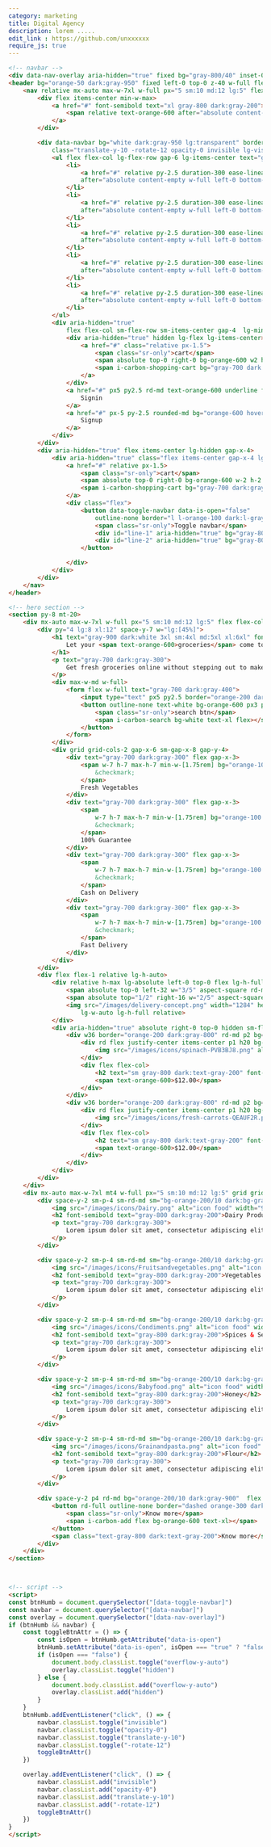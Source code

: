 ```yaml
---
category: marketing
title: Digital Agency 
description: lorem .....
edit_link : https://github.com/unxxxxxx
require_js: true
---
```



```html
<!-- navbar -->
<div data-nav-overlay aria-hidden="true" fixed bg="gray-800/40" inset-0 z-30 class="hidden lg:hidden"></div>
<header bg="orange-50 dark:gray-950" fixed left-0 top-0 z-40 w-full flex items-center h-20 border="b gray-100 dark:gray-800">
    <nav relative mx-auto max-w-7xl w-full px="5 sm:10 md:12 lg:5" flex gap-x-5 justify-between items-center>
        <div flex items-center min-w-max>
            <a href="#" font-semibold text="xl gray-800 dark:gray-200">
                <span relative text-orange-600 after="absolute content-empty inset-0 rotate-3 border border-orange-600">Grocy</span>Mart
            </a>
        </div>

        <div data-navbar bg="white dark:gray-950 lg:transparent" border="b b-gray-200 dark:b-gray-800 lg:none" py="8 lg:0" px="5 sm:10 md:12 lg:0" absolute left-0 top-full lg-top-0 w-full lg-relative  lg-flex lg-justify-between duration-300 ease-linear
            class="translate-y-10 -rotate-12 opacity-0 invisible lg-visible lg-rotate-0 lg-translate-y-0 lg-op-100">
            <ul flex flex-col lg-flex-row gap-6 lg-items-center text="gray-700 dark:gray-300" lg-w-full lg-justify-center>
                <li>
                    <a href="#" relative py-2.5 duration-300 ease-linear hover:text-orange-600 
                    after="absolute content-empty w-full left-0 bottom-0 h-px rd-md origin-left ease-linear duration-300 scale-x-0 bg-orange-600" hover:after:scale-100>Home</a>
                </li>
                <li>
                    <a href="#" relative py-2.5 duration-300 ease-linear hover:text-orange-600 
                    after="absolute content-empty w-full left-0 bottom-0 h-px rd-md origin-left ease-linear duration-300 scale-x-0 bg-orange-600" hover:after:scale-100>Categories</a>
                </li>
                <li>
                    <a href="#" relative py-2.5 duration-300 ease-linear hover:text-orange-600 
                    after="absolute content-empty w-full left-0 bottom-0 h-px rd-md origin-left ease-linear duration-300 scale-x-0 bg-orange-600" hover:after:scale-100>Sales</a>
                </li>
                <li>
                    <a href="#" relative py-2.5 duration-300 ease-linear hover:text-orange-600 
                    after="absolute content-empty w-full left-0 bottom-0 h-px rd-md origin-left ease-linear duration-300 scale-x-0 bg-orange-600" hover:after:scale-100>About</a>
                </li>
                <li>
                    <a href="#" relative py-2.5 duration-300 ease-linear hover:text-orange-600 
                    after="absolute content-empty w-full left-0 bottom-0 h-px rd-md origin-left ease-linear duration-300 scale-x-0 bg-orange-600" hover:after:scale-100>Contact</a>
                </li>
            </ul>
            <div aria-hidden="true"
                flex flex-col sm-flex-row sm-items-center gap-4  lg-min-w-max mt-10 lg-mt-0>
                <div aria-hidden="true" hidden lg-flex lg-items-center>
                    <a href="#" class="relative px-1.5">
                        <span class="sr-only">cart</span>
                        <span absolute top-0 right-0 bg-orange-600 w2 h2 rd-full></span>
                        <span i-carbon-shopping-cart bg="gray-700 dark:gray-300" flex text-2xl></span>
                    </a>
                </div>
                <a href="#" px5 py2.5 rd-md text-orange-600 underline flex justify-center>
                    Signin
                </a>
                <a href="#" px-5 py-2.5 rounded-md bg="orange-600 hover:orange-700" text-white flex justify-center duration-300 ease-linear>
                    Signup
                </a>
            </div>
        </div>
        <div aria-hidden="true" flex items-center lg-hidden gap-x-4>
            <div aria-hidden="true" class="flex items-center gap-x-4 lg:hidden">
                <a href="#" relative px-1.5>
                    <span class="sr-only">cart</span>
                    <span absolute top-0 right-0 bg-orange-600 w-2 h-2 rounded-full></span>
                    <span i-carbon-shopping-cart bg="gray-700 dark:gray-300" flex text-2xl></span>
                </a>
                <div class="flex">
                    <button data-toggle-navbar data-is-open="false"
                        outline-none border="l l-orange-100 dark:l-gray-800" pl-3 relative py-3 bg-transparent>
                        <span class="sr-only">Toggle navbar</span>
                        <div id="line-1" aria-hidden="true" bg="gray-800 dark:gray-200" h0.5 w6 rd  transition duration-300></div>
                        <div id="line-2" aria-hidden="true" bg="gray-800 dark:gray-200" mt2 h0.5 w6 rd transition duration-300></div>
                    </button>

                </div>
            </div>
        </div>
    </nav>
</header>

<!-- hero section -->
<section py-8 mt-20>
    <div mx-auto max-w-7xl w-full px="5 sm:10 md:12 lg:5" flex flex-col lg-flex-row gap-x-6>
        <div py="4 lg:8 xl:12" space-y-7 w="lg:[45%]">
            <h1 text="gray-900 dark:white 3xl sm:4xl md:5xl xl:6xl" font-bold>
                Let your <span text-orange-600>groceries</span> come to you
            </h1>
            <p text="gray-700 dark:gray-300">
                Get fresh groceries online without stepping out to make delicious food with the freshest ingredients
            </p>
            <div max-w-md w-full>
                <form flex w-full text="gray-700 dark:gray-400">
                    <input type="text" px5 py2.5 border="orange-200 dark:gray-800 r-0" rd-l-md flex w-full outline-none bg="orange-200/10 dark:gray-900">
                    <button outline-none text-white bg-orange-600 px3 py2.5 rounded-r-md min-w-max>
                        <span class="sr-only">search btn</span>
                        <span i-carbon-search bg-white text-xl flex></span>
                    </button>
                </form>
            </div>
            <div grid grid-cols-2 gap-x-6 sm-gap-x-8 gap-y-4>
                <div text="gray-700 dark:gray-300" flex gap-x-3>
                    <span w-7 h-7 max-h-7 min-w-[1.75rem] bg="orange-100 dark:gray-900"  text="orange-600 dark:gray-300" rd-md flex items-center justify-center>
                        &checkmark;
                    </span>
                    Fresh Vegetables
                </div>
                <div text="gray-700 dark:gray-300" flex gap-x-3>
                    <span
                        w-7 h-7 max-h-7 min-w-[1.75rem] bg="orange-100 dark:gray-900"  text="orange-600 dark:gray-300" rd-md flex items-center justify-center>
                        &checkmark;
                    </span>
                    100% Guarantee
                </div>
                <div text="gray-700 dark:gray-300" flex gap-x-3>
                    <span
                        w-7 h-7 max-h-7 min-w-[1.75rem] bg="orange-100 dark:gray-900"  text="orange-600 dark:gray-300" rd-md flex items-center justify-center>
                        &checkmark;
                    </span>
                    Cash on Delivery
                </div>
                <div text="gray-700 dark:gray-300" flex gap-x-3>
                    <span
                        w-7 h-7 max-h-7 min-w-[1.75rem] bg="orange-100 dark:gray-900"  text="orange-600 dark:gray-300" rd-md flex items-center justify-center>
                        &checkmark;
                    </span>
                    Fast Delivery
                </div>
            </div>
        </div>
        <div flex flex-1 relative lg-h-auto>
            <div relative h-max lg-absolute left-0 top-0 flex lg-h-full  w="11/12 lg:auto">
                <span absolute top-0 left-32 w="3/5" aspect-square rd-md -rotate-[30deg] translate-y-20 origin-center border="orange-200 dark:gray-800"></span>
                <span absolute top="1/2" right-16 w="2/5" aspect-square rd-md rotate-12 -translate-y="1/2" origin-center border="orange-200 dark:gray-800"></span>
                <img src="/images/delivery-concept.png" width="1284" height="1264" alt=""
                    lg-w-auto lg-h-full relative>
            </div>
            <div aria-hidden="true" absolute right-0 top-0 hidden sm-flex flex-col gap-2 md-gap-4>
                <div w36 border="orange-200 dark:gray-800" rd-md p2 bg="orange-200/10 dark:gray-900" text-center flex flex-col>
                    <div rd flex justify-center items-center p1 h20 bg-white>
                        <img src="/images/icons/spinach-PVB3BJ8.png" alt="icon" w-full h-auto max-h-full>
                    </div>
                    <div flex flex-col>
                        <h2 text="sm gray-800 dark:text-gray-200" font-semibold>Fresh Spinach</h2>
                        <span text-orange-600>$12.00</span>
                    </div>
                </div>
                <div w36 border="orange-200 dark:gray-800" rd-md p2 bg="orange-200/10 dark:gray-900" text-center flex flex-col>
                    <div rd flex justify-center items-center p1 h20 bg-white>
                        <img src="/images/icons/fresh-carrots-QEAUF2R.png" alt="icon" w-full h-auto max-h-full>
                    </div>
                    <div flex flex-col>
                        <h2 text="sm gray-800 dark:text-gray-200" font-semibold>Fresh Spinach</h2>
                        <span text-orange-600>$12.00</span>
                    </div>
                </div>
            </div>
        </div>
    </div>
    <div mx-auto max-w-7xl mt4 w-full px="5 sm:10 md:12 lg:5" grid grid-cols-2 sm-grid-cols-3 lg-grid-cols-5 gap-5>
        <div space-y-2 sm-p-4 sm-rd-md sm="bg-orange-200/10 dark:bg-gray-900">
            <img src="/images/icons/Dairy.png" alt="icon food" width="96" height="96"  w14 h14 md-w-20 md-h-20>
            <h2 font-semibold text="gray-800 dark:gray-200">Dairy Products</h2>
            <p text="gray-700 dark:gray-300">
                Lorem ipsum dolor sit amet, consectetur adipiscing elit.
            </p>
        </div>

        <div space-y-2 sm-p-4 sm-rd-md sm="bg-orange-200/10 dark:bg-gray-900">
            <img src="/images/icons/Fruitsandvegetables.png" alt="icon food" width="96" height="96" w14 h14 md-w-20 md-h-20>
            <h2 font-semibold text="gray-800 dark:gray-200">Vegetables & Fruits</h2>
            <p text="gray-700 dark:gray-300">
                Lorem ipsum dolor sit amet, consectetur adipiscing elit.
            </p>
        </div>

        <div space-y-2 sm-p-4 sm-rd-md sm="bg-orange-200/10 dark:bg-gray-900">
            <img src="/images/icons/Condiments.png" alt="icon food" width="96" height="96" w14 h14 md-w-20 md-h-20>
            <h2 font-semibold text="gray-800 dark:gray-200">Spices & Seasonings</h2>
            <p text="gray-700 dark:gray-300">
                Lorem ipsum dolor sit amet, consectetur adipiscing elit.
            </p>
        </div>

        <div space-y-2 sm-p-4 sm-rd-md sm="bg-orange-200/10 dark:bg-gray-900">
            <img src="/images/icons/Babyfood.png" alt="icon food" width="96" height="96" w14 h14 md-w-20 md-h-20>
            <h2 font-semibold text="gray-800 dark:gray-200">Honey</h2>
            <p text="gray-700 dark:gray-300">
                Lorem ipsum dolor sit amet, consectetur adipiscing elit.
            </p>
        </div>

        <div space-y-2 sm-p-4 sm-rd-md sm="bg-orange-200/10 dark:bg-gray-900">
            <img src="/images/icons/Grainandpasta.png" alt="icon food" width="96" height="96" w14 h14 md-w-20 md-h-20>
            <h2 font-semibold text="gray-800 dark:gray-200">Flour</h2>
            <p text="gray-700 dark:gray-300">
                Lorem ipsum dolor sit amet, consectetur adipiscing elit.
            </p>
        </div>

        <div space-y-2 p4 rd-md bg="orange-200/10 dark:gray-900"  flex flex-col items-center justify-center border="orange-100 dark:gray-800" lg-hidden>
            <button rd-full outline-none border="dashed orange-300 dark:gray-800" p3>
                <span class="sr-only">Know more</span>
                <span i-carbon-add flex bg-orange-600 text-xl></span>
            </button>
            <span class="text-gray-800 dark:text-gray-200">Know more</span>
        </div>
    </div>
</section>



<!-- script -->
<script>
const btnHumb = document.querySelector("[data-toggle-navbar]")
const navbar = document.querySelector("[data-navbar]")
const overlay = document.querySelector("[data-nav-overlay]")
if (btnHumb && navbar) {
    const toggleBtnAttr = () => {
        const isOpen = btnHumb.getAttribute("data-is-open")
        btnHumb.setAttribute("data-is-open", isOpen === "true" ? "false" : "true")
        if (isOpen === "false") {
            document.body.classList.toggle("overflow-y-auto")
            overlay.classList.toggle("hidden")
        } else {
            document.body.classList.add("overflow-y-auto")
            overlay.classList.add("hidden")
        }
    }
    btnHumb.addEventListener("click", () => {
        navbar.classList.toggle("invisible")
        navbar.classList.toggle("opacity-0")
        navbar.classList.toggle("translate-y-10")
        navbar.classList.toggle("-rotate-12")
        toggleBtnAttr()
    })

    overlay.addEventListener("click", () => {
        navbar.classList.add("invisible")
        navbar.classList.add("opacity-0")
        navbar.classList.add("translate-y-10")
        navbar.classList.add("-rotate-12")
        toggleBtnAttr()
    })
}
</script>
```